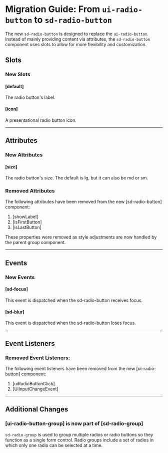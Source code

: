 
<Meta title="Docs/Migration/ui-radio-button" />

# Migration Guide: From `ui-radio-button` to `sd-radio-button`

The new `sd-radio-button` is designed to replace the `ui-radio-button`. Instead of mainly providing content via attributes, the `sd-radio-button` component uses slots to allow for more flexibility and customization.

## Slots

### New Slots

#### [default]

The radio button's label.

#### [icon]

A presentational radio button icon.

<hr />

## Attributes

### New Attributes

#### [size]

The radio button's size. The default is lg, but it can also be md or sm.

### Removed Attributes

The following attributes have been removed from the new [sd-radio-button] component:

1. [showLabel]
2. [isFirstButton]
3. [isLastButton]

These properties were removed as style adjustments are now handled by the parent group component.

<hr />

## Events

### New Events

#### [sd-focus]

This event is dispatched when the sd-radio-button receives focus.

#### [sd-blur]

This event is dispatched when the sd-radio-button loses focus.

<hr />

## Event Listeners

### Removed Event Listeners:

The following event listeners have been removed from the new [ui-radio-button] component:

1. [uiRadioButtonClick]
2. [UiInputChangeEvent]

<hr />

## Additional Changes

### [ui-radio-button-group] is now part of [sd-radio-group]

`sd-radio-group` is used to group multiple radios or radio buttons so they function as a single form control. Radio groups include a set of radios in which only one radio can be selected at a time.
